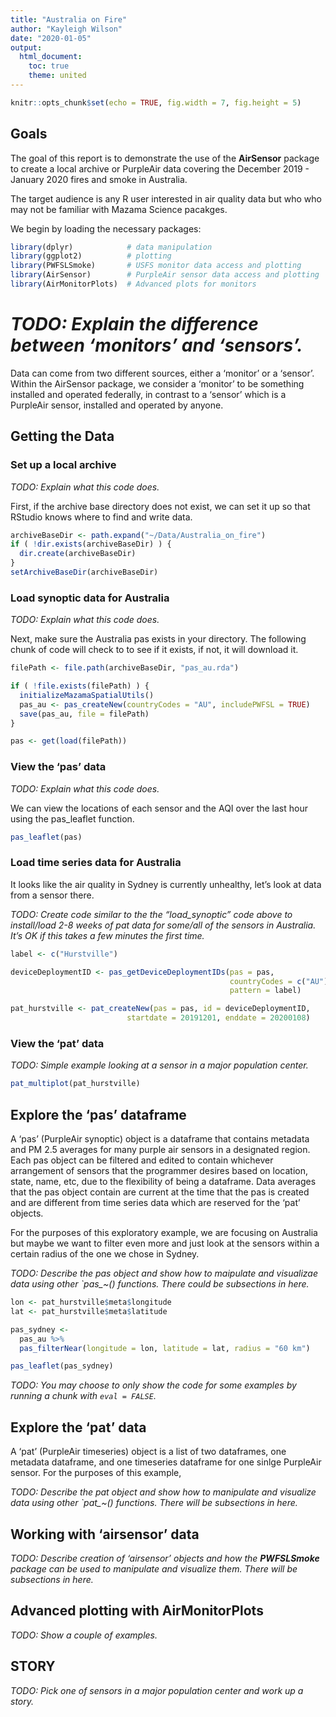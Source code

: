 ```yaml
---
title: "Australia on Fire"
author: "Kayleigh Wilson"
date: "2020-01-05"
output:
  html_document:
    toc: true
    theme: united
---
```


```r
knitr::opts_chunk$set(echo = TRUE, fig.width = 7, fig.height = 5)
```

## Goals

The goal of this report is to demonstrate the use of the **AirSensor** package
to create a local archive or PurpleAir data covering the December 2019 - 
January 2020 fires and smoke in Australia.

The target audience is any R user interested in air quality data but who who may 
not be familiar with Mazama Science pacakges. 

We begin by loading the necessary packages:

```r
library(dplyr)            # data manipulation
library(ggplot2)          # plotting
library(PWFSLSmoke)       # USFS monitor data access and plotting
library(AirSensor)        # PurpleAir sensor data access and plotting
library(AirMonitorPlots)  # Advanced plots for monitors
```

# *TODO: Explain the difference between 'monitors' and 'sensors'.*

Data can come from two different sources, either a 'monitor' or a 'sensor'. 
Within the AirSensor package, we consider a 'monitor' to be something installed
and operated federally, in contrast to a 'sensor' which is a PurpleAir sensor, 
installed and operated by anyone. 

## Getting the Data

### Set up a local archive

*TODO: Explain what this code does.*

First, if the archive base directory does not exist, we can set it up so that 
RStudio knows where to find and write data.  


```r
archiveBaseDir <- path.expand("~/Data/Australia_on_fire")
if ( !dir.exists(archiveBaseDir) ) {
  dir.create(archiveBaseDir)
}
setArchiveBaseDir(archiveBaseDir)
```

### Load synoptic data for Australia

*TODO: Explain what this code does.*

Next, make sure the Australia pas exists in your directory. The following chunk 
of code will check to to see if it exists, if not, it will download it.


```r
filePath <- file.path(archiveBaseDir, "pas_au.rda")

if ( !file.exists(filePath) ) {
  initializeMazamaSpatialUtils()
  pas_au <- pas_createNew(countryCodes = "AU", includePWFSL = TRUE)
  save(pas_au, file = filePath)
}

pas <- get(load(filePath))
```

### View the 'pas' data

*TODO: Explain what this code does.*

We can view the locations of each sensor and the AQI over the last hour using the 
pas_leaflet function.

```r
pas_leaflet(pas)
```

### Load time series data for Australia

It looks like the air quality in Sydney is currently unhealthy, let's look at
data from a sensor there. 

*TODO: Create code similar to the the "load_synoptic" code above to install/load
2-8 weeks of pat data for some/all of the sensors in Australia. It's OK if this
takes a few minutes the first time.*

```r
label <- c("Hurstville")

deviceDeploymentID <- pas_getDeviceDeploymentIDs(pas = pas, 
                                                 countryCodes = c("AU"), 
                                                 pattern = label)

pat_hurstville <- pat_createNew(pas = pas, id = deviceDeploymentID, 
                          startdate = 20191201, enddate = 20200108)

```


### View the 'pat' data

*TODO: Simple example looking at a sensor in a major population center.*

```r

pat_multiplot(pat_hurstville)

```


## Explore the 'pas' dataframe

A 'pas' (PurpleAir synoptic) object is a dataframe that contains metadata and 
PM 2.5 averages for many purple air sensors in a designated region. Each pas 
object can be filtered and edited to contain whichever arrangement of sensors 
that the programmer desires based on location, state, name, etc, due to the 
flexibility of being a dataframe. Data averages that the pas object contain 
are current at the time that the pas is created and are different from time 
series data which are reserved for the 'pat' objects. 

For the purposes of this exploratory example, we are focusing on Australia but 
maybe we want to filter even more and just look at the sensors within a certain 
radius of the one we chose in Sydney. 

*TODO: Describe the pas object and show how to maipulate and visualizae data
using other `pas_~() functions. There could be subsections in here.*

```r
lon <- pat_hurstville$meta$longitude
lat <- pat_hurstville$meta$latitude

pas_sydney <- 
  pas_au %>%
  pas_filterNear(longitude = lon, latitude = lat, radius = "60 km")

pas_leaflet(pas_sydney)

```


*TODO: You may choose to only show the code for some examples by running a
chunk with `eval = FALSE`.*

## Explore the 'pat' data

A 'pat' (PurpleAir timeseries) object is a list of two dataframes, one metadata 
dataframe, and one timeseries dataframe for one sinlge PurpleAir sensor. For the
purposes of this example, 



*TODO: Describe the pat object and show how to manipulate and visualize data 
using other `pat_~() functions. There will be subsections in here.*



## Working with 'airsensor' data

*TODO: Describe creation of 'airsensor' objects and how the __PWFSLSmoke__
package can be used to manipulate and visualize them. There will be subsections 
in here.*

## Advanced plotting with **AirMonitorPlots**

*TODO: Show a couple of examples.*

## STORY

*TODO:  Pick one of sensors in a major population center and work up a story.*


